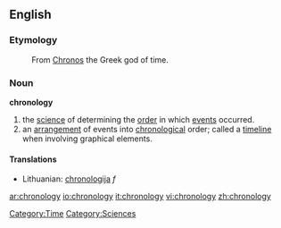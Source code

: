 ==English==

===Etymology===
: From [[Chronos]] the Greek god of time.

===Noun===
'''chronology'''
# the [[science]] of determining the [[order]] in which [[events]] occurred. 
# an [[arrangement]] of events into [[chronological]] order; called a [[timeline]] when involving graphical elements. 

====Translations====
*Lithuanian: [[chronologija]] ''f''

[[Category:Time]]
[[Category:Sciences]]

[[ar:chronology]]
[[io:chronology]]
[[it:chronology]]
[[vi:chronology]]
[[zh:chronology]]